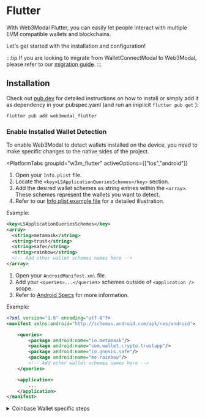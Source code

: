 
# Flutter

With Web3Modal Flutter, you can easily let people interact with multiple EVM compatible wallets and blockchains.

Let's get started with the installation and configuration!

:::tip
If you are looking to migrate from WalletConnectModal to Web3Modal, please refer to our [migration guide](/migration).
:::


## Installation

Check out [pub.dev](https://pub.dev/packages/web3modal_flutter/install) for detailed instructions on how to install or simply add it as dependency in your pubspec.yaml (and run an implicit `flutter pub get` ):

```ruby
flutter pub add web3modal_flutter
```

### Enable Installed Wallet Detection

To enable Web3Modal to detect wallets installed on the device, you need to make specific changes to the native sides of the project.

<PlatformTabs
	groupId="w3m_flutter"
	activeOptions={["ios","android"]}
>
<PlatformTabItem value="ios">

1. Open your `Info.plist` file.
2. Locate the `<key>LSApplicationQueriesSchemes</key>` section.
3. Add the desired wallet schemes as string entries within the `<array>`. These schemes represent the wallets you want to detect.
4. Refer to our [Info.plist example file](https://github.com/WalletConnect/react-native-examples/blob/main/dapps/ModalUProvider/ios/ModalUProvider/Info.plist) for a detailed illustration.

Example:

```xml
<key>LSApplicationQueriesSchemes</key>
<array>
  <string>metamask</string>
  <string>trust</string>
  <string>safe</string>
  <string>rainbow</string>
  <!-- Add other wallet schemes names here -->
</array>
```
</PlatformTabItem>
<PlatformTabItem value="android">

1. Open your `AndroidManifest.xml` file.
2. Add your `<queries>...</queries>` schemes outside of `<application />` scope.
3. Refer to [Android Specs](https://developer.android.com/guide/topics/manifest/queries-element) for more information.

Example:

```xml
<?xml version="1.0" encoding="utf-8"?>
<manifest xmlns:android="http://schemas.android.com/apk/res/android">

    <queries>
        <package android:name="io.metamask"/>
        <package android:name="com.wallet.crypto.trustapp"/>
        <package android:name="io.gnosis.safe"/>
        <package android:name="me.rainbow"/>
        <!-- Add other wallet schemes names here -->
    </queries>

    <application>
        ...
    </application>
</manifest>
```
</PlatformTabItem>
</PlatformTabs>

<details>
<summary>Coinbase Wallet specific steps</summary>
<div>

:::caution
Coinbase Wallet support is still in beta. If you want to try it out please installs Web3Modla verion **3.1.0-beta01**
:::

Since Coinbase Wallet uses it own SDK there are a few simply steps to do if you are planning to include and support it

1. You must include `<string>cbwallet</string>` on iOS and `<package android:name="org.toshi"/>` on Android. (See "Enable Installed Wallet Detection" section above to look on how to do it)
2. Make sure pods are installed, otherwise run `pod install` inside your `/ios` folder.
3. Open your `/ios/Runner.xcworkspace` file with Xcode and add the following code in `AppDelegate.swift` file:

```swift
import CoinbaseWalletSDK
```

```swift
override func application(_ app: UIApplication, open url: URL, options: [UIApplication.OpenURLOptionsKey : Any] = [:]) -> Bool {
    if #available(iOS 13.0, *) {
        if (try? CoinbaseWalletSDK.shared.handleResponse(url)) == true {
            return true
        }
    } else {
        // Fallback on earlier versions
    }
    // handle other types of deep links
    return false
}

override func application(_ application: UIApplication, continue userActivity: NSUserActivity, restorationHandler: @escaping ([UIUserActivityRestoring]?) -> Void) -> Bool {
    if #available(iOS 13.0, *) {
        if let url = userActivity.webpageURL,
            (try? CoinbaseWalletSDK.shared.handleResponse(url)) == true {
            return true
        }
    } else {
        // Fallback on earlier versions
    }
    // handle other types of deep links
    return false
}
```

:::note
If you don't want to include/support Coinbase Wallet you just need to pass the walletId `fd20dc426fb37566d803205b19bbc1d4096b248ac04548e3cfb6b3a38bd033aa` to [excludedWalletIds](/web3modal/flutter/custom-wallets#excludedwalletids) options Array.
:::

</div>
</details>